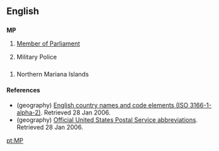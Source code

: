==English==
==={{initialism}}===
{{wikipedia}}
'''MP'''

# [[Member of Parliament]]
# {{military}} Military Police

==={{abbreviation}}===
# {{geography}} Northern Mariana Islands

====References====
* (geography) [http://www.iso.ch/iso/en/prods-services/iso3166ma/02iso-3166-code-lists/list-en1.html English country names and code elements (ISO 3166-1-alpha-2)]. Retrieved 28 Jan 2006.
* (geography) [http://www.usps.com/ncsc/lookups/abbreviations.html Official United States Postal Service abbreviations]. Retrieved 28 Jan 2006.

[[pt:MP]]
